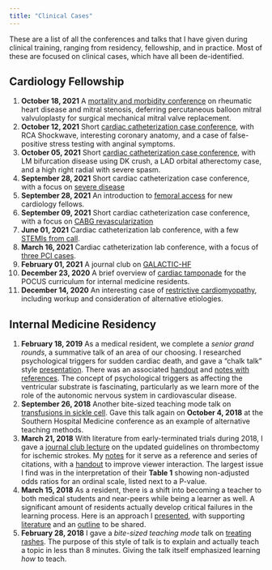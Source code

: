 ```yaml
---
title: "Clinical Cases"
---
```


These are a list of all the conferences and talks that I have given during clinical training, ranging from residency, fellowship, and in practice. Most of these are focused on clinical cases, which have all been de-identified.

## Cardiology Fellowship

1. __October 18, 2021__ A [mortality and morbidity conference](https://asshah4.github.io/clinical/cases/10-18-21_m&m-conference/smvr-case.html) on rheumatic heart disease and mitral stenosis, deferring percutaneous balloon mitral valvuloplasty for surgical mechanical mitral valve replacement.
1. __October 12, 2021__ Short [cardiac catheterization case conference](https://asshah4.github.io/clinical/cases/10-12-21_cath-case-conference/cath-conference.html), with RCA Shockwave, interesting coronary anatomy, and a case of false-positive stress testing with anginal symptoms.
1. __October 05, 2021__ Short [cardiac catheterization case conference](https://asshah4.github.io/clinical/cases/10-05-21_cath-case-conference/cath-conference.html), with LM bifurcation disease using DK crush, a LAD orbital atherectomy case, and a high right radial with severe spasm.
1. __September 28, 2021__ Short cardiac catheterization case conference, with a focus on [severe disease](https://asshah4.github.io/clinical/cases/09-28-21_cath-case-conference/cath-conference.html)
1. __September 28, 2021__ An introduction to [femoral access](https://asshah4.github.io/clinical/talks/09-28-21_femoral-access/femoral-access.html) for new cardiology fellows. 
1. __September 09, 2021__ Short cardiac catheterization case conference, with a focus on [CABG revascularization](https://asshah4.github.io/clinical/cases/09-21-21_cath-case-conference/cath-case-conference.html)
1. __June 01, 2021__ Cardiac catheterization lab conference, with a few [STEMIs from call](https://asshah4.github.io/clinical/cases/06-01-21_cath-case-conference/cath-case-conference.html).
1. __March 16, 2021__ Cardiac catheterization lab conference, with a focus of [three PCI cases](https://asshah4.github.io/clinical/cases/03-16-21_cath-case-conference/cath-case-conference.html).
1. __February 01, 2021__ A journal club on [GALACTIC-HF](https://asshah4.github.io/clinical/journal_club/02-01-21_galactic-hf/galactic-hf.html)
1. __December 23, 2020__  A brief overview of [cardiac tamponade](https://asshah4.github.io/clinical/cases/12-23-20_pocus-cardiac-tamponade/pocus-cardiac-tamponade.html) for the POCUS curriculum for internal medicine residents.
1. __December 14, 2020__ An interesting case of [restrictive cardiomyopathy](https://asshah4.github.io/clinical/cases/12-14-20_biatrial-enlargement/biatrial-enlargement.html), including workup and consideration of alternative etiologies.

## Internal Medicine Residency

1. __February 18, 2019__ As a medical resident, we complete a _senior grand rounds_, a summative talk of an area of our choosing. I researched psychological triggers for sudden cardiac death, and gave a "chalk talk" style [presentation](https://docs.google.com/presentation/d/e/2PACX-1vSc3jQ0INW8dfKsb2zgs9LrizLf0MRCf4s9W2n9AomYL8B3YtAoYxoo-inxdrMaAV4xAE6Q_dtvFRP9/pub?start=false&loop=false&delayms=3000). There was an associated [handout](https://docs.google.com/document/d/e/2PACX-1vQsGMyGGko6u8kAF8u6C1lmFUjJE7DW_uhN0tqfCNkvOFMv2Pgpwqx3d2kpAKroxW7jDS5LsqKXhaYm/pub) and [notes with references](https://docs.google.com/document/d/e/2PACX-1vRPOH1kDLA1RfL7xJYRLJ5oqbpriSM_gkW04Z76_4hOboBKY7twWt4rUsiqjz6dKzePgkQ9w1iTDEg1/pub). The concept of psychological triggers as affecting the ventricular substrate is fascinating, particularly as we learn more of the role of the autonomic nervous system in cardiovascular disease.
1. __September 26, 2018__ Another bite-sized teaching mode talk on [transfusions in sickle cell](https://docs.google.com/presentation/d/1MrrWmaZ1-U76AK7TtutUDGz8sJ4nyse467jfHpRR4O4/present#slide=id.p1). Gave this talk again on __October 4, 2018__ at the Southern Hospital Medicine conference as an example of alternative teaching methods.
1. __March 21, 2018__ With literature from early-terminated trials during 2018, I gave a [journal club lecture](https://docs.google.com/presentation/d/e/2PACX-1vRsD-2d4edr4G1Y5pEBvGMnDoG5PErGIJu8_F1jrJlso9DwvfCo5rwKINpn16_boiHfJa_wkRmgZGQH/pub?start=false&loop=false&delayms=3000) on the updated guidelines on thrombectomy for ischemic strokes. My [notes](https://docs.google.com/document/d/e/2PACX-1vRJx-3n9nAP1oSieonEs8mmPcsoHwyvUtJNcRJTTiARtNxQuGfIxJwMtK-FJFVrs2nOOMvcC_0243-O/pub) for it serve as a reference and series of citations, with a [handout](https://docs.google.com/document/d/e/2PACX-1vTUNgylVolLVZ9YkrqkADNB9s2XM6Ee9OFvUYprZ-T7FxPEKJTmI9M0YhTuKeO12xbwFswCmV-j_oP4/pub) to improve viewer interaction. The largest issue I find was in the interpretation of their __Table 1__ showing non-adjusted odds ratios for an ordinal scale, listed next to a P-value.
1. __March 15, 2018__ As a resident, there is a shift into becoming a teacher to both medical students and near-peers while being a learner as well. A significant amount of residents actually develop critical failures in the learning process. Here is an approach I [presented](https://docs.google.com/presentation/d/e/2PACX-1vSKWQvLnS7C12s44EHJAk4ewrdwYM7WvJrLigndn9uZCz8m16cqDPvPtYMkwosxTG-7Cw3QEWkR-fHT/pub?start=false&loop=false&delayms=3000), with supporting [literature](https://docs.google.com/document/d/e/2PACX-1vQoE0lM5dsy5r3Vtm9iwJtxXZccCqN7zW7yVkhLhWVlLgvjPfe30Ud-Z27E0ngE3GiyMP727JxF8IlB/pub) and an [outline](https://docs.google.com/document/d/e/2PACX-1vQd5LzOgEjZi2kNC5XwvUrxU1IzpFmt6fiP8MoppCfwYrpEASLHa4R-5J0CHpz7zvWVZIIXrryYSao_/pub) to be shared.
1. __February 28, 2018__ I gave a _bite-sized teaching mode_ talk on [treating rashes](https://docs.google.com/presentation/d/e/2PACX-1vQRVke_1-uvStSty5mo0Q2dh_WjeMdnDgQ8-nt8Vff8Gqd4J0Pzn3ZomxVyb8LcWf2yYYAuRl5TO_cp/pub?start=false&loop=false&delayms=3000). The purpose of this style of talk is to explain and actually teach a topic in less than 8 minutes. Giving the talk itself emphasized learning _how_ to teach.
